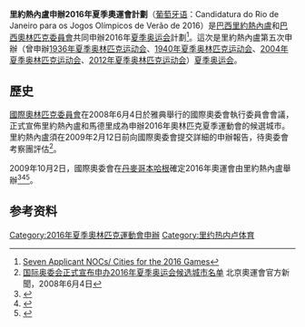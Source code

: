 {{Olympic bid|2016|夏季|
| Paralympics = yes
| logo = <!-- 注释出：[[File:Olympia_2016_-_Rio.svg|150px]] -->
| winner = <!-- City that won the bid -->
| runner-up = <!-- City that came in second place (also on the shortlist) -->
| shortlisted1 = 馬德里
| shortlisted2 = 芝加哥
| shortlisted3 = 東京
| shortlisted4 = 里約熱內盧
| fullname = [[巴西|巴西]][[里約熱內盧|里約熱內盧]]
| chair = 
| committee = [[巴西奧林匹克委員會|巴西奧林匹克委員會]] 
| history = 
}}
'''里約熱內盧申辦2016年夏季奧運會計劃'''（[[葡萄牙语|葡萄牙语]]：Candidatura do Rio de Janeiro para os Jogos Olímpicos de Verão de 2016）是[[巴西|巴西]][[里約熱內盧|里約熱內盧]]和[[巴西奧林匹克委員會|巴西奧林匹克委員會]]共同申辦2016年[[夏季奥运会|夏季奥运会]]計劃<ref>[http://www.olympic.org/uk/news/olympic_news/newsletter_full_story_uk.asp?id=2318 Seven Applicant NOCs/ Cities for the 2016 Games]</ref>。這次是里約熱內盧第五次申辦（曾申辦[[1936年夏季奥林匹克运动会|1936年夏季奥林匹克运动会]]、[[1940年夏季奥林匹克运动会|1940年夏季奥林匹克运动会]]、[[2004年夏季奥林匹克运动会|2004年夏季奥林匹克运动会]]、[[2012年夏季奥林匹克运动会|2012年夏季奥林匹克运动会]]）[[夏季奥运会|夏季奥运会]]。

==歷史==
[[國際奧林匹克委員會|國際奧林匹克委員會]]在2008年6月4日於雅典舉行的國際奧委會執行委員會會議，正式宣佈里約熱內盧和馬德里成為申辦2016年奧林匹克夏季運動會的候選城市。里約熱內盧須在2009年2月12日前向國際奧委會提交詳細的申辦報告，待奧委會考察團評估<ref>[http://www.beijing2008.cn/news/official/ioc/2016bid/s214157146/n214391564.shtml 国际奥委会正式宣布申办2016年夏季奥运会候选城市名单] {{webarchive|url=https://web.archive.org/web/20080907203634/http://www.beijing2008.cn/news/official/ioc/2016bid/s214157146/n214391564.shtml |date=2008-09-07 }}北京奧運會官方新聞，2008年6月4日</ref>。

2009年10月2日，國際奧委會在[[丹麥|丹麥]][[哥本哈根|哥本哈根]]確定2016年奧運會由里約熱內盧舉辦<ref>{{cite web|title=Rio de Janeiro Elected As 2016 Host City|url=http://www.olympic.org/en/content/Media/?articleId=73322|accessdate=March 2, 2010|date=October 2, 2009|publisher=International Olympic Committee}}</ref><ref>{{cite web|title=Rio de Janeiro to host 2016 Olympics|url=http://www.cnn.com/2009/WORLD/europe/10/02/olympics.2016/index.html|accessdate=March 2, 2010|date=October 2, 2009|publisher=CNN|archive-date=2010-01-28|archive-url=https://web.archive.org/web/20100128061559/http://www.cnn.com/2009/WORLD/europe/10/02/olympics.2016/index.html|dead-url=no}}</ref><ref name="The New York Times">{{cite web|title=Rio Wins 2016 Olympics in a First for South America|url=http://www.nytimes.com/2009/10/03/sports/03olympics.html?pagewanted=all|accessdate=March 2, 2010|date=October 2, 2009|publisher=The New York Times}}</ref>。

==参考资料==
{{reflist}}

{{2016年夏季奧林匹克運動會申辦}}
{{奧林匹克運動會申辦}}

{{DEFAULTSORT:Rio de Janeiro bid for the 2016 Summer Olympics}}
[[Category:2016年夏季奧林匹克運動會申辦|Category:2016年夏季奧林匹克運動會申辦]]
[[Category:里约热内卢体育|Category:里约热内卢体育]]